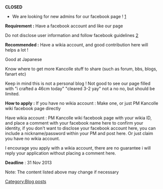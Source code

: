 '''CLOSED'''
*We are looking for new admins for our facebook page ! [http://www.facebook.com/KancolleWikia]

'''Requirement :''' Have a facebook account and like our page

Do not disclose user information and follow facebook guidelines [https://www.facebook.com/page_guidelines.php]

'''Recommended :''' Have a wikia account, and good contribution here will helps a lot !

Good at Japanese

Know where to get more Kancolle stuff to share (such as forum, bbs, blogs, fanart etc)

Keep in mind this is not a personal blog ! Not good to see our page filled with "i crafted a 46cm today" "cleared 3-2 yay" not a no no, but should be limited.

'''How to apply :'''
If you have no wikia account : Make one, or just PM Kancolle wiki facebook page directly

Have wikia account : PM Kancolle wiki facebook page with your wikia ID, and place a comment with your facebook name here to confirm your identity, if you don't want to disclose your facebook account here, you can include a nickname/password within your PM and post here. Or just claim you have no wikia account.

I encourage you apply with a wikia account, there are no guarantee i will reply your application without placing a comment here.

'''Deadline''' : 31 Nov 2013

Note: The content listed above may change if necessary

<fb:like-box href="http://www.facebook.com/KancolleWikia" profile_id="1409823375921232" width="600" height="600" stream="true" header="false" show_faces="false" show_border="true" colorscheme="light"/>
[[Category:Blog posts]]